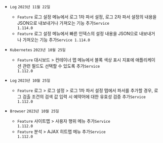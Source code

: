 - <code class='changelog-overview'>Log</code> <code class='changelog-date'>2023년 11월 22일</code>
  - <code class="Feature">Feature</code> <span class="uitext">로그 설정</span> 메뉴에서 <span class="uitext">로그 1차 파서 설정</span>, <span class="uitext">로그 2차 파서 설정</span>의 내용을 JSON으로 내보내거나 가져오는 기능 추가<code class='changelog-service'>Service 1.114.0​</code>
  - <code class="Feature">Feature</code> <span class="uitext">로그 설정</span> 메뉴에서 <span class="uitext">빠른 인덱스</span>의 설정 내용을 JSON으로 내보내거나 가져오는 기능 추가<code class='changelog-service'>Service 1.114.0​</code>

- <code class='changelog-overview'>Kubernetes</code> <code class='changelog-date'>2023년 10월 25일</code>
  - <code class="Feature">Feature</code> <span class="uitext">대시보드</span> &gt; <span class="uitext">컨테이너 맵</span> 메뉴에서 블록 색상 표시 지표에 애플리케이션 관련 필드도 선택할 수 있도록 추가<code class='changelog-service'>Service 1.112.0​</code>

- <code class='changelog-overview'>Log</code> <code class='changelog-date'>2023년 10월 25일</code>
  - <code class="Feature">Feature</code> <span class="uitext">로그</span> &gt; <span class="uitext">로그 설정</span> &gt; <span class="uitext">로그 1차 파서 설정</span> 탭에서 파서를 추가할 경우, <span class="uitext">로그 검출 조건</span>의 검색 값 입력 시 예약어에 대한 유효성 검증 추가<code class='changelog-service'>Service 1.112.0​</code>

- <code class='changelog-overview'>Browser</code> <code class='changelog-date'>2023년 10월 25일</code>
  - <code class="Feature">Feature</code> <span class="uitext">사이트맵</span> &gt; <span class="uitext">사용자 행위</span> 메뉴 추가<code class='changelog-service'>Service 1.112.0​</code>
  - <code class="Feature">Feature</code> <span class="uitext">분석</span> &gt; <span class="uitext">AJAX 히트맵</span> 메뉴 추가<code class='changelog-service'>Service 1.112.0​</code>